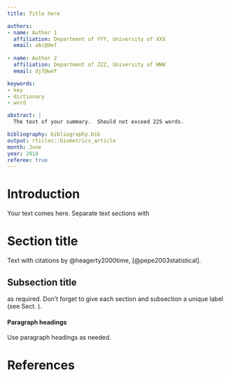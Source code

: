 ```yaml
---
title: Title here

authors: 
- name: Author 1
  affiliation: Department of YYY, University of XXX
  email: abc@def
  
- name: Author 2
  affiliation: Department of ZZZ, University of WWW
  email: djf@wef

keywords:
- key
- dictionary
- word

abstract: |
  The text of your summary.  Should not exceed 225 words.

bibliography: bibliography.bib
output: rticles::biometrics_article
month: June
year: 2018
referee: true
---
```


# Introduction {#intro}

Your text comes here. Separate text sections with

# Section title {#sec:1}

Text with citations by @heagerty2000time, [@pepe2003statistical].

## Subsection title {#sec:2}

as required. Don't forget to give each section
and subsection a unique label (see Sect. \ref{sec:1}).

#### Paragraph headings 

Use paragraph headings as needed.

\begin{align}
a^2+b^2=c^2
\end{align}



# References
